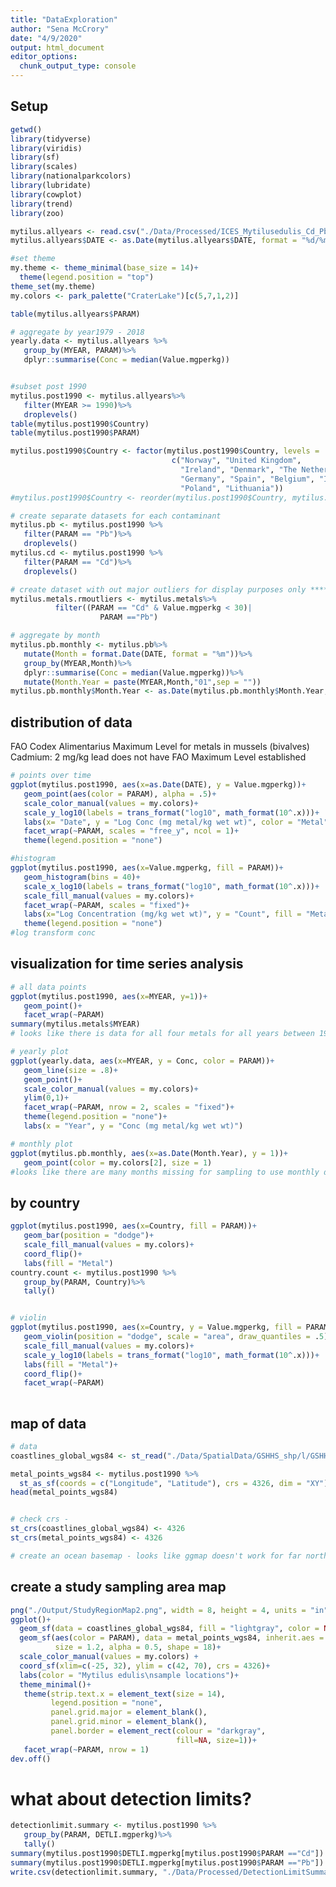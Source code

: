 ```yaml
---
title: "DataExploration"
author: "Sena McCrory"
date: "4/9/2020"
output: html_document
editor_options: 
  chunk_output_type: console
---
```


## Setup
```r
getwd()
library(tidyverse)
library(viridis)
library(sf)
library(scales)
library(nationalparkcolors)
library(lubridate)
library(cowplot)
library(trend)
library(zoo)

mytilus.allyears <- read.csv("./Data/Processed/ICES_Mytilusedulis_Cd_Pb.csv")
mytilus.allyears$DATE <- as.Date(mytilus.allyears$DATE, format = "%d/%m/%Y")

#set theme
my.theme <- theme_minimal(base_size = 14)+
  theme(legend.position = "top")
theme_set(my.theme)
my.colors <- park_palette("CraterLake")[c(5,7,1,2)]

```

```r
table(mytilus.allyears$PARAM)

# aggregate by year1979 - 2018
yearly.data <- mytilus.allyears %>%
   group_by(MYEAR, PARAM)%>%
   dplyr::summarise(Conc = median(Value.mgperkg))


#subset post 1990
mytilus.post1990 <- mytilus.allyears%>%
   filter(MYEAR >= 1990)%>%
   droplevels()
table(mytilus.post1990$Country)
table(mytilus.post1990$PARAM)

mytilus.post1990$Country <- factor(mytilus.post1990$Country, levels = 
                                    c("Norway", "United Kingdom", 
                                      "Ireland", "Denmark", "The Netherlands",
                                      "Germany", "Spain", "Belgium", "Iceland", 
                                      "Poland", "Lithuania"))
#mytilus.post1990$Country <- reorder(mytilus.post1990$Country, mytilus.post1990$Value.mgperkg, FUN = median)

# create separate datasets for each contaminant
mytilus.pb <- mytilus.post1990 %>%
   filter(PARAM == "Pb")%>%
   droplevels()
mytilus.cd <- mytilus.post1990 %>%
   filter(PARAM == "Cd")%>%
   droplevels()

# create dataset with out major outliers for display purposes only *********check this, are outliers still there when using post 1990??*************
mytilus.metals.rmoutliers <- mytilus.metals%>%
          filter((PARAM == "Cd" & Value.mgperkg < 30)| 
                    PARAM =="Pb")

# aggregate by month
mytilus.pb.monthly <- mytilus.pb%>%
   mutate(Month = format.Date(DATE, format = "%m"))%>%
   group_by(MYEAR,Month)%>%
   dplyr::summarise(Conc = median(Value.mgperkg))%>%
   mutate(Month.Year = paste(MYEAR,Month,"01",sep = ""))
mytilus.pb.monthly$Month.Year <- as.Date(mytilus.pb.monthly$Month.Year, format = "%Y%m%d", origin = "1970-01-01")
```

## distribution of data

FAO Codex Alimentarius Maximum Level for metals in mussels (bivalves)
Cadmium: 2 mg/kg
lead does not have FAO Maximum Level established

```r
# points over time
ggplot(mytilus.post1990, aes(x=as.Date(DATE), y = Value.mgperkg))+
   geom_point(aes(color = PARAM), alpha = .5)+
   scale_color_manual(values = my.colors)+
   scale_y_log10(labels = trans_format("log10", math_format(10^.x)))+
   labs(x= "Date", y = "Log Conc (mg metal/kg wet wt)", color = "Metal")+
   facet_wrap(~PARAM, scales = "free_y", ncol = 1)+
   theme(legend.position = "none")

#histogram
ggplot(mytilus.post1990, aes(x=Value.mgperkg, fill = PARAM))+
   geom_histogram(bins = 40)+
   scale_x_log10(labels = trans_format("log10", math_format(10^.x)))+
   scale_fill_manual(values = my.colors)+
   facet_wrap(~PARAM, scales = "fixed")+
   labs(x="Log Concentration (mg/kg wet wt)", y = "Count", fill = "Metal")+
   theme(legend.position = "none")
#log transform conc
```

## visualization for time series analysis
```r
# all data points
ggplot(mytilus.post1990, aes(x=MYEAR, y=1))+
   geom_point()+
   facet_wrap(~PARAM)
summary(mytilus.metals$MYEAR)
# looks like there is data for all four metals for all years between 1979 and 2018

# yearly plot
ggplot(yearly.data, aes(x=MYEAR, y = Conc, color = PARAM))+
   geom_line(size = .8)+
   geom_point()+
   scale_color_manual(values = my.colors)+
   ylim(0,1)+
   facet_wrap(~PARAM, nrow = 2, scales = "fixed")+
   theme(legend.position = "none")+
   labs(x = "Year", y = "Conc (mg metal/kg wet wt)")

# monthly plot
ggplot(mytilus.pb.monthly, aes(x=as.Date(Month.Year), y = 1))+
   geom_point(color = my.colors[2], size = 1)
#looks like there are many months missing for sampling to use monthly data, especially before 1990
```

## by country
```r
ggplot(mytilus.post1990, aes(x=Country, fill = PARAM))+
   geom_bar(position = "dodge")+
   scale_fill_manual(values = my.colors)+
   coord_flip()+
   labs(fill = "Metal")
country.count <- mytilus.post1990 %>%
   group_by(PARAM, Country)%>%
   tally()


# violin
ggplot(mytilus.post1990, aes(x=Country, y = Value.mgperkg, fill = PARAM))+
   geom_violin(position = "dodge", scale = "area", draw_quantiles = .5)+
   scale_fill_manual(values = my.colors)+
   scale_y_log10(labels = trans_format("log10", math_format(10^.x)))+
   labs(fill = "Metal")+
   coord_flip()+
   facet_wrap(~PARAM)
   
```



## map of data
```r
# data
coastlines_global_wgs84 <- st_read("./Data/SpatialData/GSHHS_shp/l/GSHHS_l_L1.shp")

metal_points_wgs84 <- mytilus.post1990 %>%
  st_as_sf(coords = c("Longitude", "Latitude"), crs = 4326, dim = "XY")
head(metal_points_wgs84)


# check crs - 
st_crs(coastlines_global_wgs84) <- 4326
st_crs(metal_points_wgs84) <- 4326

# create an ocean basemap - looks like ggmap doesn't work for far north coords, cannot reproject :( booooo

```


## create a study sampling area map

```r

png("./Output/StudyRegionMap2.png", width = 8, height = 4, units = "in", res = 150)
ggplot()+
  geom_sf(data = coastlines_global_wgs84, fill = "lightgray", color = NA, inherit.aes = FALSE)+
  geom_sf(aes(color = PARAM), data = metal_points_wgs84, inherit.aes = F,
          size = 1.2, alpha = 0.5, shape = 18)+ 
  scale_color_manual(values = my.colors) + 
  coord_sf(xlim=c(-25, 32), ylim = c(42, 70), crs = 4326)+
  labs(color = "Mytilus edulis\nsample locations")+
  theme_minimal()+
   theme(strip.text.x = element_text(size = 14),
         legend.position = "none", 
         panel.grid.major = element_blank(), 
         panel.grid.minor = element_blank(),
         panel.border = element_rect(colour = "darkgray", 
                                     fill=NA, size=1))+
   facet_wrap(~PARAM, nrow = 1)
dev.off()

```


# what about detection limits?
```r
detectionlimit.summary <- mytilus.post1990 %>%
   group_by(PARAM, DETLI.mgperkg)%>%
   tally()
summary(mytilus.post1990$DETLI.mgperkg[mytilus.post1990$PARAM =="Cd"])
summary(mytilus.post1990$DETLI.mgperkg[mytilus.post1990$PARAM =="Pb"])
write.csv(detectionlimit.summary, "./Data/Processed/DetectionLimitSummary_post1990_cd_pb.csv", row.names = FALSE)
```

